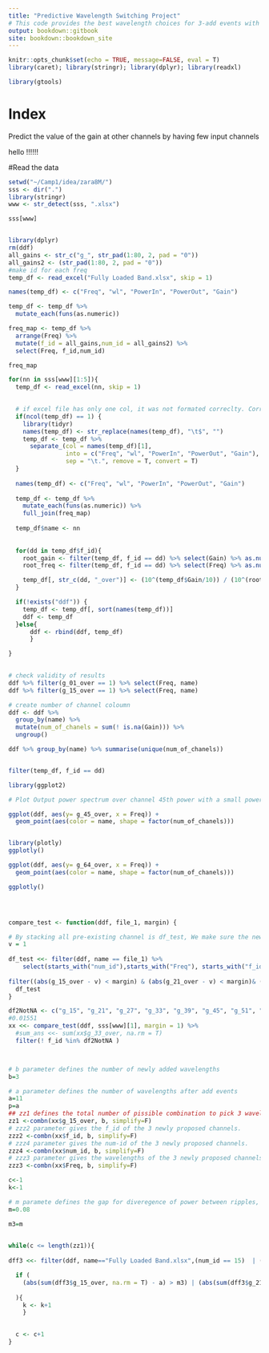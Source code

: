 ---
title: "Predictive Wavelength Switching Project"
# This code provides the best wavelength choices for 3-add events with 8 pre-existing channels
output: bookdown::gitbook
site: bookdown::bookdown_site
---
```{r setup, include=FALSE, message=FALSE}
knitr::opts_chunk$set(echo = TRUE, message=FALSE, eval = T)
library(caret); library(stringr); library(dplyr); library(readxl)

library(gtools)
```

# Index

Predict the value of the gain at other channels by having few input channels
 
hello !!!!!!


#Read the data 

<!-- this does not print -->


```{r data}

setwd("~/Camp1/idea/zara8M/")
sss <- dir(".")
library(stringr)
www <- str_detect(sss, ".xlsx") 

sss[www]


library(dplyr)
rm(ddf)
all_gains <- str_c("g_", str_pad(1:80, 2, pad = "0"))
all_gains2 <- (str_pad(1:80, 2, pad = "0"))
#make id for each freq
temp_df <- read_excel("Fully Loaded Band.xlsx", skip = 1)

names(temp_df) <- c("Freq", "wl", "PowerIn", "PowerOut", "Gain")

temp_df <- temp_df %>%
  mutate_each(funs(as.numeric))

freq_map <- temp_df %>%
  arrange(Freq) %>%
  mutate(f_id = all_gains,num_id = all_gains2) %>%
  select(Freq, f_id,num_id)

freq_map

for(nn in sss[www][1:5]){
  temp_df <- read_excel(nn, skip = 1)
  

  # if excel file has only one col, it was not formated correclty. Correct this in this "if"
  if(ncol(temp_df) == 1) { 
    library(tidyr)
    names(temp_df) <- str_replace(names(temp_df), "\t$", "")
    temp_df <- temp_df %>%
      separate_(col = names(temp_df)[1], 
                into = c("Freq", "wl", "PowerIn", "PowerOut", "Gain"),
                sep = "\t.", remove = T, convert = T)
  }
  
  names(temp_df) <- c("Freq", "wl", "PowerIn", "PowerOut", "Gain")
  
  temp_df <- temp_df %>%
    mutate_each(funs(as.numeric)) %>%
    full_join(freq_map)
  
  temp_df$name <- nn
  
  
  for(dd in temp_df$f_id){
    root_gain <- filter(temp_df, f_id == dd) %>% select(Gain) %>% as.numeric()
    root_freq <- filter(temp_df, f_id == dd) %>% select(Freq) %>% as.numeric()

    temp_df[, str_c(dd, "_over")] <- (10^(temp_df$Gain/10)) / (10^(root_gain/10))
  }

  if(!exists("ddf")) {
    temp_df <- temp_df[, sort(names(temp_df))]
    ddf <- temp_df
  }else{
      ddf <- rbind(ddf, temp_df)
      }

}

  
# check validity of results
ddf %>% filter(g_01_over == 1) %>% select(Freq, name)
ddf %>% filter(g_15_over == 1) %>% select(Freq, name)

# create number of channel coloumn
ddf <- ddf %>% 
  group_by(name) %>% 
  mutate(num_of_chanels = sum(! is.na(Gain))) %>%
  ungroup()

ddf %>% group_by(name) %>% summarise(unique(num_of_chanels))


filter(temp_df, f_id == dd)

library(ggplot2)

# Plot Output power spectrum over channel 45th power with a small power gap between fully loaded band and input channel loading

ggplot(ddf, aes(y= g_45_over, x = Freq)) + 
  geom_point(aes(color = name, shape = factor(num_of_chanels))) 


library(plotly)
ggplotly()

ggplot(ddf, aes(y= g_64_over, x = Freq)) +
  geom_point(aes(color = name, shape = factor(num_of_chanels))) 

ggplotly()




compare_test <- function(ddf, file_1, margin) {

# By stacking all pre-existing channel is df_test, We make sure the newly proposed channels are not repetitive.
v = 1
   
df_test <<- filter(ddf, name == file_1) %>%
    select(starts_with("num_id"),starts_with("Freq"), starts_with("f_id"), ends_with("15_over"), ends_with("21_over"), ends_with("27_over"), ends_with("33_over"), ends_with("39_over"), ends_with("45_over"), ends_with("51_over"), ends_with("46_over")) %>% 
    
filter((abs(g_15_over - v) < margin) & (abs(g_21_over - v) < margin)& (abs(g_27_over - v) < margin)& (abs(g_33_over - v) < margin)& (abs(g_39_over - v) < margin)& (abs(g_45_over - v) < margin)& (abs(g_51_over - v) < margin)& (abs(g_46_over - v) < margin))
  df_test
}

df2NotNA <- c("g_15", "g_21", "g_27", "g_33", "g_39", "g_45", "g_51", "g_46")
#0.01551
xx <<- compare_test(ddf, sss[www][1], margin = 1) %>%
  #sum_ans <<- sum(xx$g_33_over, na.rm = T)
  filter(! f_id %in% df2NotNA ) 



# b parameter defines the number of newly added wavelengths
b=3 

# a parameter defines the number of wavelengths after add events
a=11
p=a
## zz1 defines the total number of pissible combination to pick 3 wavelenths out of 80 (excluing pre-existing wavelengths)
zz1 <-combn(xx$g_15_over, b, simplify=F)
# zzz2 parameter gives the f_id of the 3 newly proposed channels.
zzz2 <-combn(xx$f_id, b, simplify=F)
# zzz4 parameter gives the num-id of the 3 newly proposed channels.
zzz4 <-combn(xx$num_id, b, simplify=F)
# zzz3 parameter gives the wavelengths of the 3 newly proposed channels. This paprameter is the main OUTCOME of this algorithm.
zzz3 <-combn(xx$Freq, b, simplify=F)

c<-1
k<-1

# m paramete defines the gap for diveregence of power between ripples, the ideal value for m is 0.
m=0.08

m3=m
    

while(c <= length(zz1)){
 
dff3 <<- filter(ddf, name=="Fully Loaded Band.xlsx",(num_id == 15)  | (num_id == 21)| (num_id == 27)| (num_id == 33)| (num_id == 39)| (num_id == 45)| (num_id == 46)| (num_id == 51)| (num_id == as.numeric(zzz4[[k]][1]))| (num_id == as.numeric(zzz4[[k]][2]))| (num_id == as.numeric(zzz4[[k]][3])))

  if (
    (abs(sum(dff3$g_15_over, na.rm = T) - a) > m3) | (abs(sum(dff3$g_21_over, na.rm = T) - a) > m3)| (abs(sum(dff3$g_46_over, na.rm = T) - a) > m3) | (abs(sum(dff3$g_27_over, na.rm = T) - a) > m3) | (abs(sum(dff3$g_33_over, na.rm = T) - a) > m3) | (abs(sum(dff3$g_39_over, na.rm = T) - a) > m3) | (abs(sum(dff3$g_45_over, na.rm = T) - a) > m3) | (abs(sum(dff3$g_51_over, na.rm = T) - a) > m3)  | (abs(sum(dff3[1:p, str_c(zzz2[[k]][1], "_over")], na.rm = T) - a) > m) | (abs(sum(dff3[1:p, str_c(zzz2[[k]][2], "_over")], na.rm = T) - a) > m) | (abs(sum(dff3[1:p, str_c(zzz2[[k]][3], "_over")], na.rm = T) - a) > m) 
        
  ){
    k <- k+1
    }    
   

  c <- c+1
}



```
